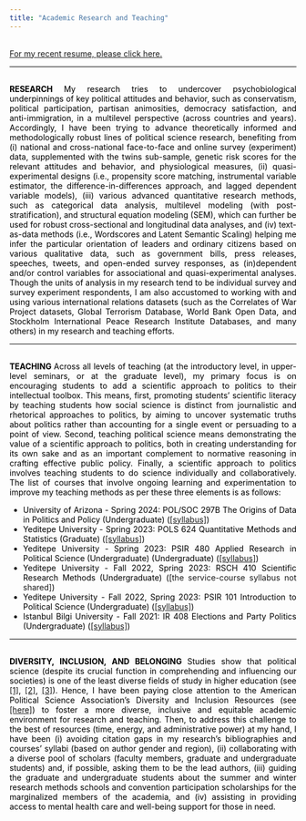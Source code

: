 ```yaml
---
title: "Academic Research and Teaching"
---
```

<!-- Google tag (gtag.js) -->
<script async src="https://www.googletagmanager.com/gtag/js?id=G-C9REN6Q65E"></script>
<script>
  window.dataLayer = window.dataLayer || [];
  function gtag(){dataLayer.push(arguments);}
  gtag('js', new Date());

  gtag('config', 'G-C9REN6Q65E');
</script>


<style>
body {
text-align: justify}
</style>

<br>
<a href="https://www.dropbox.com/s/eaezc5lrlj0vq30/CV.pdf?dl=0">For my recent resume, please click here. </a>

<DIV STYLE="background-color:#000000; height:0.5px; width:100%;">

<br>

<p style="color:black"> <b> RESEARCH </b> My research tries to undercover psychobiological underpinnings of key political attitudes and behavior, such as conservatism, political participation, partisan animosities, democracy satisfaction, and anti-immigration, in a multilevel perspective (across countries and years). Accordingly, I have been trying to advance theoretically informed and methodologically robust lines of political science research, benefiting from  (i) national and cross-national face-to-face and online survey (experiment) data, supplemented with the twins sub-sample, genetic risk scores for the relevant attitudes and behavior, and physiological measures, (ii) quasi-experimental designs (i.e., propensity score matching, instrumental variable estimator, the difference-in-differences approach, and lagged dependent variable models), (iii) various advanced quantitative research methods, such as categorical data analysis, multilevel modeling (with post-stratification), and structural equation modeling (SEM), which can further be used for robust cross-sectional and longitudinal data analyses, and (iv) text-as-data methods (i.e., Wordscores and Latent Semantic Scaling) helping me infer the particular orientation of leaders and ordinary citizens based on various qualitative data, such as government bills, press releases, speeches, tweets, and open-ended survey responses, as (in)dependent and/or control variables for associational and quasi-experimental analyses. Though the units of analysis in my research tend to be individual survey and survey experiment respondents, I am also accustomed to working with and using various international relations datasets (such as the Correlates of War Project datasets, Global Terrorism Database, World Bank Open Data, and Stockholm International Peace Research Institute Databases, and many others) in my research and teaching efforts. </p>

<DIV STYLE="background-color:#000000; height:0.5px; width:100%;">

<br>
<p style="color:black"> <b> TEACHING </b> Across all levels of teaching (at the introductory level, in upper-level seminars, or at the graduate level), my primary focus is on encouraging students to add a scientific approach to politics to their intellectual toolbox. This means, first, promoting students’ scientific literacy by teaching students how social science is distinct from journalistic and rhetorical approaches to politics, by aiming to uncover systematic truths about politics rather than accounting for a single event or persuading to a point of view. Second, teaching political science means demonstrating the value of a scientific approach to politics, both in creating understanding for its own sake and as an important complement to normative reasoning in crafting effective public policy. Finally, a scientific approach to politics involves teaching students to do science individually and collaboratively. The list of courses that involve ongoing learning and experimentation to improve my teaching methods as per these three elements is as follows: </p>

<ul style="color:black" >

  <li> University of Arizona - Spring 2024: POL/SOC 297B The Origins of Data in Politics and Policy (Undergraduate) (<a href="https://www.dropbox.com/scl/fi/cv2aq8wg4nmq9qfiopdrr/POL-297B-Spring-2024.pdf?rlkey=95eaka1wvv4x3c8vhzx7biu60&dl=0">[syllabus]</a>) </li>

  <li> Yeditepe University - Spring 2023: POLS 624 Quantitative Methods and Statistics (Graduate) (<a href="https://www.dropbox.com/scl/fi/ybzxwt328ab1zkvpy9oiu/POLS-624-Syllabus.pdf?rlkey=ato45qj0y3ax0isp71xfaavlp&dl=0">[syllabus]</a>) </li>

  <li> Yeditepe University - Spring 2023: PSIR 480 Applied Research in Political Science (Undergraduate) (Undergraduate) (<a href="https://www.dropbox.com/scl/fi/jxp2f8ielqovykootneyn/PSIR_480.pdf?rlkey=dbl9hw36nprv4wtkgrz4ew5km&dl=0">[syllabus]</a>) </li>

  <li> Yeditepe University - Fall 2022, Spring 2023: RSCH 410 Scientific Research Methods (Undergraduate)  (<a>[the service-course syllabus not shared]</a>) </li>

  <li> Yeditepe University - Fall 2022, Spring 2023: PSIR 101 Introduction to Political Science (Undergraduate) (<a href="https://www.dropbox.com/scl/fi/vw9pta6uzl7il4d1dr363/PSIR_101.pdf?rlkey=6sc91oq3wxgf2e5u42m48i0og&dl=0">[syllabus]</a>) </li>

  <li> Istanbul Bilgi University - Fall 2021: IR 408 Elections and Party Politics (Undergraduate) (<a href="https://www.dropbox.com/scl/fi/qjkl5hj6h591foiinirnf/IR408-Fall-2021-Syllabus.pdf?rlkey=mx2pusj3hy0t95mmyvys72zzs&dl=0">[syllabus]</a>) </li>

</ul>




<DIV STYLE="background-color:#000000; height:0.5px; width:100%;">

<br>
<p style="color:black"> <b> DIVERSITY, INCLUSION, AND BELONGING </b> Studies show that political science (despite its crucial function in comprehending and influencing our societies) is one of the least diverse fields of study in higher education (see <a href="https://doi.org/10.1017/S1049096518000513">[1]</a>, <a href="https://doi.org/10.1017/S1049096518002068">[2]</a>, <a href="https://www.cambridge.org/core/journals/ps-political-science-and-politics/article/abs/leveraging-diversity-in-political-science-for-institutional-and-disciplinary-change/C6F738E3B333BF98DFB75FB6D7383780">[3]</a>). Hence, I have been paying close attention to the American Political Science Association's Diversity and Inclusion Resources (see <a href="https://www.apsanet.org/divresources">[here]</a>) to foster a more diverse, inclusive and equitable academic environment for research and teaching. Then, to address this challenge to the best of resources (time, energy, and administrative power) at my hand, I have been (i) avoiding citation gaps in my research's bibliographies and courses' syllabi (based on author gender and region), (ii) collaborating with a diverse pool of scholars (faculty members, graduate and undergraduate students) and, if possible, asking them to be the lead authors, (iii) guiding the graduate and undergraduate students about the summer and winter research methods schools and convention participation scholarships for the marginalized members of the academia, and (iv) assisting in providing access to mental health care and well-being support for those in need. </p> 

<br>

<!--
<button class="btn btn-primary" data-toggle="collapse" data-target="#Spectra">To access to my recent resume, please click.</button> 
<div id="Spectra" class="collapse">    
<object data="CV.pdf" width="750px" height="750px">
    <embed src="CV.pdf">
    </embed>
</object>
</div>
--> 
